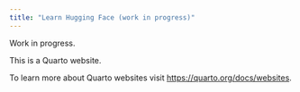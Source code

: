 ```yaml
---
title: "Learn Hugging Face (work in progress)"
---
```


Work in progress.

This is a Quarto website.

To learn more about Quarto websites visit <https://quarto.org/docs/websites>.
